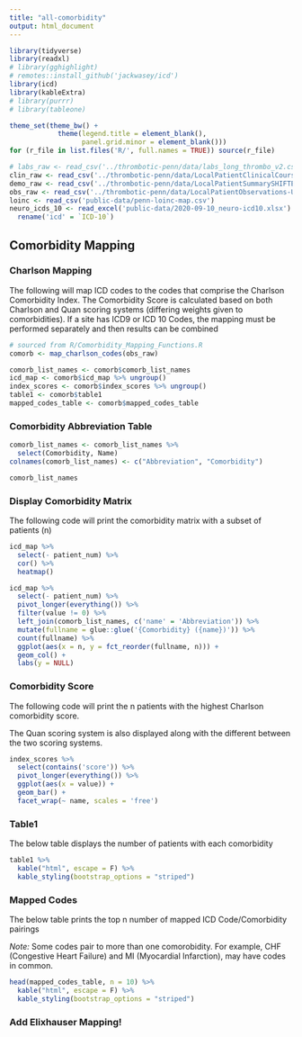 ```yaml
---
title: "all-comorbidity"
output: html_document
---
```


```r
library(tidyverse)
library(readxl)
# library(gghighlight)
# remotes::install_github('jackwasey/icd')
library(icd)
library(kableExtra)
# library(purrr)
# library(tableone)

theme_set(theme_bw() + 
            theme(legend.title = element_blank(),
                  panel.grid.minor = element_blank()))
for (r_file in list.files('R/', full.names = TRUE)) source(r_file)
```

```r
# labs_raw <- read_csv('../thrombotic-penn/data/labs_long_thrombo_v2.csv')
clin_raw <- read_csv('../thrombotic-penn/data/LocalPatientClinicalCourseSHIFTED-UPenn.csv')
demo_raw <- read_csv('../thrombotic-penn/data/LocalPatientSummarySHIFTED-UPenn.csv')
obs_raw <- read_csv('../thrombotic-penn/data/LocalPatientObservations-UPenn.csv')
loinc <- read_csv('public-data/penn-loinc-map.csv')
neuro_icds_10 <- read_excel('public-data/2020-09-10_neuro-icd10.xlsx') %>% 
  rename('icd' = `ICD-10`)
```

## Comorbidity Mapping

### Charlson Mapping

The following will map ICD codes to the codes that comprise the Charlson Comorbidity Index.
The Comorbidity Score is calculated based on both Charlson and Quan scoring systems (differing weights given to comorbidities).
If a site has ICD9 or ICD 10 Codes, the mapping must be performed separately and then results can be combined

```r
# sourced from R/Comorbidity_Mapping_Functions.R
comorb <- map_charlson_codes(obs_raw) 

comorb_list_names <- comorb$comorb_list_names
icd_map <- comorb$icd_map %>% ungroup()
index_scores <- comorb$index_scores %>% ungroup()
table1 <- comorb$table1
mapped_codes_table <- comorb$mapped_codes_table
```

### Comorbidity Abbreviation Table
```r
comorb_list_names <- comorb_list_names %>%
  select(Comorbidity, Name)
colnames(comorb_list_names) <- c("Abbreviation", "Comorbidity")

comorb_list_names
```


### Display Comorbidity Matrix

The following code will print the comorbidity matrix with a subset of patients (n)
```r
icd_map %>% 
  select(- patient_num) %>% 
  cor() %>% 
  heatmap()

icd_map %>% 
  select(- patient_num) %>% 
  pivot_longer(everything()) %>% 
  filter(value != 0) %>% 
  left_join(comorb_list_names, c('name' = 'Abbreviation')) %>% 
  mutate(fullname = glue::glue('{Comorbidity} ({name})')) %>% 
  count(fullname) %>% 
  ggplot(aes(x = n, y = fct_reorder(fullname, n))) +
  geom_col() +
  labs(y = NULL)
```

### Comorbidity Score

The following code will print the n patients with the highest Charlson comorbidity score.

The Quan scoring system is also displayed along with the different between the two scoring systems.

```r
index_scores %>% 
  select(contains('score')) %>% 
  pivot_longer(everything()) %>% 
  ggplot(aes(x = value)) +
  geom_bar() +
  facet_wrap(~ name, scales = 'free')
```

### Table1

The below table displays the number of patients with each comorbidity
```r
table1 %>%
  kable("html", escape = F) %>%
  kable_styling(bootstrap_options = "striped")
```

### Mapped Codes 

The below table prints the top n number of mapped ICD Code/Comorbidity pairings

*Note:* Some codes pair to more than one comorobidity. For example, CHF (Congestive Heart Failure) and MI (Myocardial Infarction), may have codes in common.

```r
head(mapped_codes_table, n = 10) %>%
  kable("html", escape = F) %>%
  kable_styling(bootstrap_options = "striped")
```

### Add Elixhauser Mapping!

